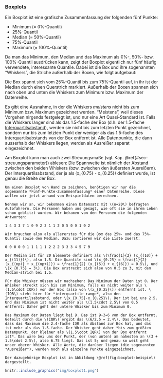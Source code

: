 ### Boxplots

Ein Boxplot ist eine grafische Zusammenfassung der folgenden fünf Punkte:

- Minimum (= 0%-Quantil)
- 25%-Quantil
- Median (= 50%-Quantil)
- 75%-Quantil
- Maximum (= 100%-Quantil)

Da man das Minimum, den Median und das Maximum als 0%-, 50%- bzw. 100%-Quantil ausdrücken kann, zeigt der Boxplot eigentlich nur fünf häufig verwendete, interessante Quantile. Dabei ist die Box und ihre sogenannten "Whiskers", die Striche außerhalb der Boxen, wie folgt aufgebaut:

Die Box spannt sich vom 25%-Quantil bis zum 75%-Quantil auf, in ihr ist der Median durch einen Querstrich markiert. Außerhalb der Boxen spannen sich nach oben und unten die Whiskers zum Minimum bzw. Maximum der Datenreihe.

Es gibt eine Ausnahme, in der die Whiskers *meistens* nicht bis zum Minimum bzw. Maximum gezeichnet werden. "Meistens", weil dieses Vorgehen nirgends festgelegt ist, und nur eine Art Quasi-Standard ist. Falls die Whiskers länger sind als das 1.5-fache der Box (d.h. der 1.5-fache [Interquartilsabstand](#sec-spannweite-iqr)), werden sie nicht bis zum letzten Punkt gezeichnet, sondern nur bis zum letzten Punkt der weniger als das 1.5-fache des Interquartilsabstands von der Box entfernt ist. Alle Datenpunkte, die dann ausserhalb der Whiskers liegen, werden als Ausreißer separat eingezeichnet.

Am Boxplot kann man auch zwei Streuungsmaße (vgl. Kap. \@ref(#sec-streuungsparameter)) ablesen: Die Spannweite ist nämlich der Abstand zwischen den beiden Whiskers (bzw. zwischen den äußersten Ausreißern). Der Interquartilsabstand, der ja als \(x_{0.75} - x_{0.25}\) definiert wurde, ist genau die Breite der Box.

```exercise
Um einen Boxplot von Hand zu zeichnen, benötigen wir nur die sogenannte *Fünf-Punkte-Zusammenfassung* einer Datenreihe. Diese wollen wir jetzt anhand von Beispieldaten berechnen.

Nehmen wir an, wir bekommen einen Datensatz mit \(n=20\) befragten Autofahrern. Die Personen haben uns gesagt, wie oft sie in ihrem Leben schon geblitzt wurden. Wir bekamen von den Personen die folgenden Antworten:

1 4 3 3 7 1 0 9 2 3 1 1 2 0 5 0 0 1 0 2

Wir brauchen also als allererstes für die Box das 25%- und das 75%-Quantil sowie den Median. Dazu sortieren wir die Liste zuerst:

0 0 0 0 0 1 1 1 1 1 2 2 2 3 3 3 4 5 7 9

Der Median ist für 20 Elemente definiert als \(\frac{1}{2} (x_{(10)} + x_{(11)})\), also 1.5. Die Quantile sind \(x_{0.25} = \frac{1}{2} (x_{(np)} + x_{(np+1)}) = \frac{1}{2} (x_{(5)} + x_{(6)}) = 0.5\), und \(x_{0.75} = 3\). Die Box erstreckt sich also von 0.5 zu 3, mit dem Median-strich bei 1.5.

Für die Whisker müssen wir nachsehen: Das Minimum der Daten ist 0. Der Whisker streckt sich bis zum Minimum, falls es nicht weiter als \(1.5\cdot IQR\) von der Box (also von \(x_{0.25}\)) entfernt ist. \(IQR\) steht hier für *interquartile range*, also den Interquartilsabstand, oder \(x_{0.75}-x_{0.25}\). Der ist bei uns 2.5. Und das Minimum ist nicht weiter als \(1.5\cdot 2.5\) von 0.5 entfernt: Daher geht der untere Whisker bis zum Minimum 0.

Das Maximum der Daten liegt bei 9. Das ist 9-3=6 von der Box entfernt. Geteilt durch die \(IQR\) ergibt das \(6/2.5 = 2.4\). Das bedeutet, dass das Maximum die 2.4-fache IQR als Abstand zur Box hat, und das ist mehr als das 1.5-fache. Der Whisker geht daher *bis zum größten Datenpunkt, der kleiner als \(1.5\cdot IQR\) von der Box entfernt ist*. Das wäre bei uns der Punkt, der (von unten) am nähesten an \(3 + 1.5\cdot 2.5\), also 6.75 liegt. Das ist 5; und genau so weit geht unser oberer Whisker. Alle Werte, die darüber liegen (die sogenannten *Ausreißer*), werden noch als einzelne Punkte eingezeichnet.

Der dazugehörige Boxplot ist in Abbildung \@ref(fig:boxplot-beispiel) dargestellt.
```

```r
knitr::include_graphics("img/boxplot1.png")
```